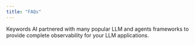 ```yaml
---
title: "FAQs"
---
```


<AccordionGroup>
<Accordion title="How does Keywords AI work with other LLM/agents frameworks?">
Keywords AI partnered with many popular LLM and agents frameworks to provide complete observability for your LLM applications.
</Accordion>
<Accordion title="How is Keywords AI different from other LLM observability platforms?">

</Accordion>
</AccordionGroup>